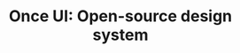 ---
title: "Once UI: Open-source design system"
publishedAt: "2024-04-08"
images:
  - "/images/dev-cases/project-01/cover-04.jpg"
  - "/images/dev-cases/project-01/video-01.mp4"
---
